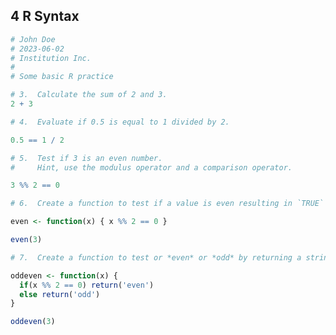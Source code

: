 ## **4** R Syntax {-}

```r
# John Doe
# 2023-06-02
# Institution Inc.
#
# Some basic R practice

# 3.  Calculate the sum of 2 and 3.
2 + 3

# 4.  Evaluate if 0.5 is equal to 1 divided by 2.

0.5 == 1 / 2

# 5.  Test if 3 is an even number. 
#     Hint, use the modulus operator and a comparison operator.

3 %% 2 == 0

# 6.  Create a function to test if a value is even resulting in `TRUE` or `FALSE`.

even <- function(x) { x %% 2 == 0 }

even(3)

# 7.  Create a function to test or *even* or *odd* by returning a string.

oddeven <- function(x) { 
  if(x %% 2 == 0) return('even')
  else return('odd')
}

oddeven(3)

```